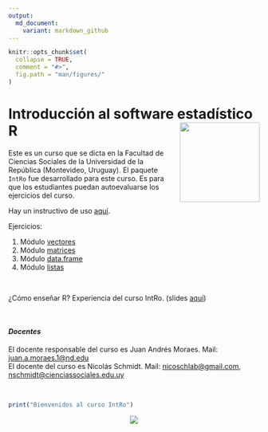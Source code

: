 ```yaml
---
output:
  md_document:
    variant: markdown_github
---
```


<!-- README.md is generated from README.Rmd. Please edit that file -->

```r
knitr::opts_chunk$set(
  collapse = TRUE,
  comment = "#>",
  fig.path = "man/figures/"
)
```

# Introducción al software estadístico R <img src="man/figures/logo.png" style="margin-left:10px;margin-bottom:5px;" width="160" align="right"></a>



Este es un curso que se dicta en la Facultad de Ciencias Sociales de la
Universidad de la República (Montevideo, Uruguay). El paquete `IntRo` fue desarrollado para este curso. Es para que los estudiantes puedan autoevaluarse los ejercicios del curso. 

Hay un instructivo de uso [aquí](http://bit.ly/2DZpNF3).


Ejercicios:

1. Módulo [vectores](http://bit.ly/2TP3xlX)
2. Módulo [matrices](http://bit.ly/2Qq74Ik)
3. Módulo [data.frame](http://bit.ly/2TOUfGx)
4. Módulo [listas](http://bit.ly/2KDAtJL)

 <br />

¿Cómo enseñar R? Experiencia del curso IntRo. (slides [aquí](http://bit.ly/2Ri6KsF))

 <br />

#### *_Docentes_*
El docente responsable del curso es Juan Andrés Moraes. Mail: <juan.a.moraes.1@nd.edu>  
El docente del curso es Nicolás Schmidt. Mail: <nicoschlab@gmail.com>,
<nschmidt@cienciassociales.edu.uy>


<br />
```r
print("Bienvenidos al curso IntRo")
```





<center><img src="https://raw.githubusercontent.com/Nicolas-Schmidt/IntRo/master/man/figures/animation.gif"></a></center>



